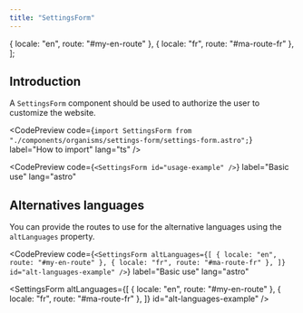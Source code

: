 ```yaml
---
title: "SettingsForm"
---
```


  { locale: "en", route: "#my-en-route" },
  { locale: "fr", route: "#ma-route-fr" },
];

## Introduction

A `SettingsForm` component should be used to authorize the user to customize the website.

<CodePreview
  code={`import SettingsForm from "./components/organisms/settings-form/settings-form.astro";`}
  label="How to import"
  lang="ts"
/>

<CodePreview
  code={`<SettingsForm id="usage-example" />`}
  label="Basic use"
  lang="astro"
>
  <SettingsForm id="usage-example" />
</CodePreview>

## Alternatives languages

You can provide the routes to use for the alternative languages using the `altLanguages` property.

<CodePreview
  code={`<SettingsForm
    altLanguages={[
      { locale: "en", route: "#my-en-route" },
      { locale: "fr", route: "#ma-route-fr" },
    ]}
    id="alt-languages-example"
/>`}
  label="Basic use"
  lang="astro"
>
  <SettingsForm
    altLanguages={[
      { locale: "en", route: "#my-en-route" },
      { locale: "fr", route: "#ma-route-fr" },
    ]}
    id="alt-languages-example"
  />
</CodePreview>
